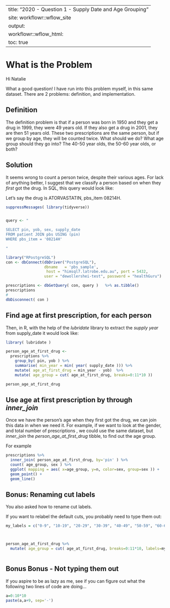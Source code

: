 
---
title: "2020 - Question 1 - Supply Date and Age Grouping"
site: workflowr::wflow_site
output:
  workflowr::wflow_html:
    toc: true
---

#  What is the Problem 
Hi Natalie

What a good question!  I have run into this problem myself, in this same dataset.   There are 2 problems:  definition, and implementation.

## Definition
The definition problem is that if a person was born in 1950 and they get a drug in 1999, they were 49 years old.  If they also get a drug in 2001, they are then 51 years old. These two prescriptions are the same person, but if we group by age, they will be counted twice.  What should we do?  What age group should they go into?  The 40-50 year olds, the 50-60 year olds, or both?

## Solution
It seems wrong to count a person twice, despite their various ages.  For lack of anything better, I suggest that we classify a person based on when they *first* got the drug.  In SQL, this query would look like:

Let's say the drug is ATORVASTATIN, pbs_item  08214H.

```r
suppressMessages( library(tidyverse))


query <- " 

SELECT pin, yob, sex, supply_date
FROM patient JOIN pbs USING (pin)
WHERE pbs_item = '08214H'

"

library("RPostgreSQL")
con <- dbConnect(dbDriver("PostgreSQL"), 
                 dbname   = 'pbs_sample',
                  host = "himsql7.latrobe.edu.au", port = 5432,
                 user = "dewollershei-test", password = "healthGuru")

prescriptions <- dbGetQuery( con, query )   %>% as.tibble() 
prescriptions
#
dbDisconnect( con )

```

## Find age at first prescription, for each person
Then, in R, with the help of the *lubridate* library to extract the *supply year* from supply_date it would look like:

```r

library( lubridate )

person_age_at_first_drug <- 
  prescriptions %>%
    group_by( pin, yob ) %>%
    summarise( min_year = min( year( supply_date ))) %>%
    mutate( age_at_first_drug = min_year - yob)  %>%
    mutate( age_group = cut( age_at_first_drug, breaks=0:11*10 ))

person_age_at_first_drug

```

## Use age at first prescription by through *inner_join*
Once we have the person's age when they first got the drug, we can join this data in when we need it.  For example, if we want to look at the gender, and total number of prescriptions , we could use the same dataset, but *inner_join* the *person_age_at_first_drug* tibble, to find out the age group.

For example


```r

prescriptions %>%
  inner_join( person_age_at_first_drug, by='pin' ) %>%
  count( age_group, sex ) %>% 
  ggplot( mapping = aes( x=age_group, y=n, color=sex, group=sex )) +
  geom_point() +
  geom_line()


```

## Bonus:  Renaming cut labels
You also asked how to rename cut labels. 

If you want to relabel the default cuts, you probably need to type them out:


```r

my_labels = c("0-9", "10-19", "20-29", "30-39", "40-49", "50-59", "60-69", "70-79", "80-89", "90-99", "100-109")



person_age_at_first_drug %>%
  mutate( age_group = cut( age_at_first_drug, breaks=0:11*10, labels=my_labels ))



```

## Bonus Bonus - Not typing them out

If you aspire to be as lazy as me, see if you can figure out what the following two lines of code are doing...

```r

a=0:10*10
paste(a,a+9, sep='-') 

```




